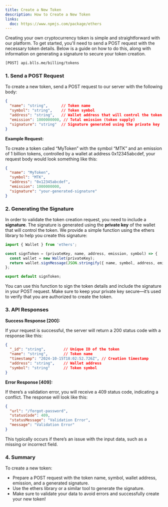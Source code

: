 ```yaml
---
title: Create a New Token
description: How to Create a New Token
links:
  doc: https://www.npmjs.com/package/ethers
---
```


Creating your own cryptocurrency token is simple and straightforward with our platform. To get started, you'll need to send a POST request with the necessary token details. Below is a guide on how to do this, along with information on generating a signature to secure your token creation.

```bash
[POST] api.blls.me/billing/tokens
```

### 1. Send a POST Request

To create a new token, send a POST request to our server with the following body:

```json
{
  "name": "string",      // Token name
  "symbol": "string",    // Token symbol
  "address": "string",   // Wallet address that will control the token
  "emission": 1000000000, // Total emission (token supply)
  "signature": "string"  // Signature generated using the private key
}
```

**Example Request:**

To create a token called “MyToken” with the symbol “MTK” and an emission of 1 billion tokens, controlled by a wallet at address 0x12345abcdef, your request body would look something like this:


```json
{
  "name": "MyToken",
  "symbol": "MTK",
  "address": "0x12345abcdef",
  "emission": 1000000000,
  "signature": "your-generated-signature"
}
```

### 2. Generating the Signature

In order to validate the token creation request, you need to include a **signature**. The signature is generated using the **private key** of the wallet that will control the token. We provide a simple function using the ethers library to help you create this signature:

```ts
import { Wallet } from 'ethers';

const signToken = (privateKey, name, address, emission, symbol) => {
  const wallet = new Wallet(privateKey);
  return wallet.signMessage(JSON.stringify({ name, symbol, address, emission }));
};

export default signToken;
```

You can use this function to sign the token details and include the signature in your POST request. Make sure to keep your private key secure—it’s used to verify that you are authorized to create the token.


### 3. API Responses

**Success Response [200]:**

If your request is successful, the server will return a 200 status code with a response like this:

```json
{
  "_id": "string",        // Unique ID of the token
  "name": "string",       // Token name
  "timestamp": "2024-10-15T18:02:52.726Z", // Creation timestamp
  "address": "string",    // Wallet address
  "symbol": "string"      // Token symbol
}
```

**Error Response [409]:**

If there’s a validation error, you will receive a 409 status code, indicating a conflict. The response will look like this:

```json
{
  "url": "/forgot-password",
  "statusCode": 409,
  "statusMessage": "Validation Error",
  "message": "Validation Error"
}
```

This typically occurs if there’s an issue with the input data, such as a missing or incorrect field.

### 4. Summary

To create a new token:

* Prepare a POST request with the token name, symbol, wallet address, emission, and a generated signature.
* Use the ethers library or a similar tool to generate the signature.
* Make sure to validate your data to avoid errors and successfully create your new token!